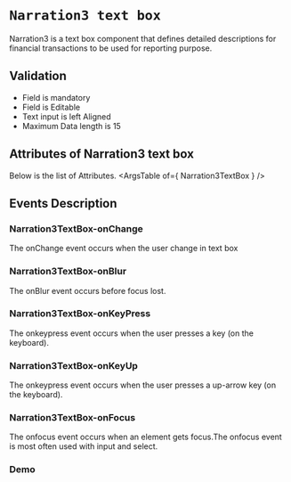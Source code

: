 <!-- Custom-MDX-Documentation.mdx -->

# `Narration3 text box`

Narration3 is a text box component that defines detailed descriptions for financial transactions to be used for reporting purpose.

## Validation 
- Field is mandatory
- Field is Editable
- Text input is left Aligned
- Maximum Data length is 15

## Attributes of Narration3 text box
Below is the list of Attributes.
<ArgsTable of={ Narration3TextBox } /> 

## Events Description

### Narration3TextBox-onChange

The onChange event occurs when the user change in text box

### Narration3TextBox-onBlur

The onBlur event occurs before focus lost.

### Narration3TextBox-onKeyPress

The onkeypress event occurs when the user presses a key (on the keyboard).

### Narration3TextBox-onKeyUp

The onkeypress event occurs when the user presses a up-arrow key (on the keyboard).

### Narration3TextBox-onFocus

The onfocus event occurs when an element gets focus.The onfocus event is most often used with input and select.
### Demo

<Canvas>
<Story id="narration3textbox--primary" />
</Canvas>

 